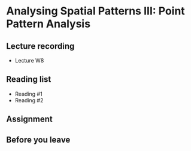# Analysing Spatial Patterns III: Point Pattern Analysis

## Lecture recording {#recording-w08}
- Lecture W8

## Reading list {#reading-w08}
- Reading #1
- Reading #2

## Assignment {#assignment-w08}

## Before you leave {#byl-w08}
